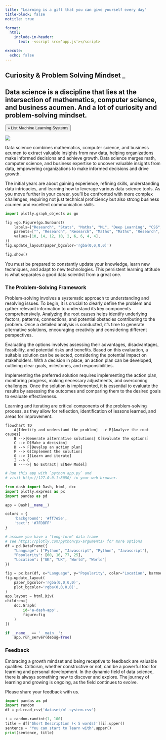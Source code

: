 ```yaml
---
title: "Learning is a gift that you can give yourself every day"
title-block: false
notitle: true

format:
  html: 
    include-in-header: 
      text: -<script src='app.js'></script>

execute:
  echo: false
---
```

:::{.empty-space}
:::

:::{.column-screen}
```{=html}
<section class="hero">
<div class="hero-content">
    <h1 class="hero-title">
        Curiosity & Problem Solving Mindset _
    </h1>
    <h2 class="hero-subtitle">
        Data science is a discipline that lies at the intersection of mathematics, computer science, and business acumen. And a lot of curiosity and problem-solving mindset.
    </h2>
    <button type="button" class="hero-button" onclick="location.href='ml-systems.html'">
        &raquo; List Machine Learning Systems
    </button>
</div>
</section>
```
![](/images/bg.svg)
:::

Data science combines mathematics, computer science, and business acumen to extract valuable insights from raw data, helping organizations make informed decisions and achieve growth. Data science merges math, computer science, and business expertise to uncover valuable insights from data, empowering organizations to make informed decisions and drive growth.

The initial years are about gaining experience, refining skills, understanding data intricacies, and learning how to leverage various data science tools. As you move further in your career, you'll be confronted with more complex challenges, requiring not just technical proficiency but also strong business acumen and excellent communication skills.

```python
import plotly.graph_objects as go

fig =go.Figure(go.Sunburst(
    labels=["Research", "Stats", "Maths", "ML", "Deep Learning", "CSS", "Python", "HTML", "Cloud"],
    parents=["", "Research", "Research", "Maths", "Maths", "Research", "Research", "Python", "Research" ],
    values=[10, 14, 12, 10, 2, 6, 6, 4, 4],
))
fig.update_layout(paper_bgcolor='rgba(0,0,0,0)')

fig.show()
```

You must be prepared to constantly update your knowledge, learn new techniques, and adapt to new technologies. This persistent learning attitude is what separates a good data scientist from a great one.

### The Problem-Solving Framework

Problem-solving involves a systematic approach to understanding and resolving issues. To begin, it is crucial to clearly define the problem and gather relevant information to understand its key components comprehensively. Analyzing the root causes helps identify underlying factors, patterns, connections, and potential obstacles contributing to the problem. Once a detailed analysis is conducted, it's time to generate alternative solutions, encouraging creativity and considering different perspectives. 

Evaluating the options involves assessing their advantages, disadvantages, feasibility, and potential risks and benefits. Based on this evaluation, a suitable solution can be selected, considering the potential impact on stakeholders. With a decision in place, an action plan can be developed, outlining clear goals, milestones, and responsibilities. 

Implementing the preferred solution requires implementing the action plan, monitoring progress, making necessary adjustments, and overcoming challenges. Once the solution is implemented, it is essential to evaluate the results by assessing the outcomes and comparing them to the desired goals to evaluate effectiveness. 

Learning and iterating are critical components of the problem-solving process, as they allow for reflection, identification of lessons learned, and areas for improvement.

```mermaid
flowchart TD
    A[Identify and understand the problem] --> B[Analyze the root causes]
    B -->|Generate alternative solutions| C[Evaluate the options]
    C --> D[Make a decision]
    D --> F[Develop an action plan]
    F --> G[Implement the solution]
    G --> I[Learn and iterate]
    I --> C
    B ---->| No Extract| E[New Model]
```
:::{.empty-space}
:::

```python
# Run this app with `python app.py` and
# visit http://127.0.0.1:8050/ in your web browser.

from dash import Dash, html, dcc
import plotly.express as px
import pandas as pd

app = Dash(__name__)

colors = {
    'background': '#ff7e5e',
    'text': '#7FDBFF'
}

# assume you have a "long-form" data frame
# see https://plotly.com/python/px-arguments/ for more options
df = pd.DataFrame({
    "Language": ["Python", "Javascript", "Python", "Javascript"],
    "Popularity": [60, 16, 77, 25],
    "Location": ["UK", "UK", "World", "World"]
})

fig = px.bar(df, x="Language", y="Popularity", color="Location", barmode="group")
fig.update_layout(
    paper_bgcolor='rgba(0,0,0,0)', 
    plot_bgcolor='rgba(0,0,0,0)',
)
app.layout = html.Div( 
children=[
    dcc.Graph(
        id='a-dash-app',
        figure=fig
    )
])

if __name__ == '__main__':
    app.run_server(debug=True)

```

### Feedback

Embracing a growth mindset and being receptive to feedback are valuable qualities. Criticism, whether constructive or not, can be a powerful tool for learning and personal development. In the dynamic field of data science, there is always something new to discover and explore. The journey of learning and growing is ongoing, as the field continues to evolve.

Please share your feedback with us.

:::{.empty-space}
:::


```python
import pandas as pd
import random
df = pd.read_csv('dataset/ml-system.csv')

i = random.randint(1, 100)
title = df['Short Description (< 5 words)'][i].upper()
sentence = "You can start to learn with".upper()
print(sentence, title)
```